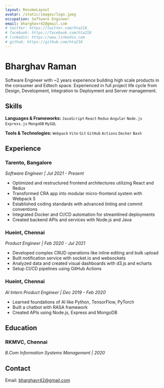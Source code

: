 ```yaml
---
layout: ResumeLayout
avatar: /static/images/logo.jpeg
occupation: Software Engineer
email: bharghavr42@gmail.com
# twitter: https://twitter.com/hta218_
# facebook: https://facebook.com/hta218
# linkedin: https://www.linkedin.com
# github: https://github.com/hta218
---
```



# Bharghav Raman

Software Engineer with ~2 years experience building high scale products in the consumer and Edtech space. Experienced in full project life cycle from Design, Development, Integration to Deployment and Server management.

## Skills

**Languages & Frameworks:** `JavaScript`  `React`  `Redux` `Angular` `Node.js` `Express.js` `MongoDB` `MySQL`

**Tools & Technologies:** `Webpack` `Vite` `Git` `GitHub` `Actions` `Docker` `Bash`

## Experience 

### Tarento, Bangalore
*Software Engineer | Jul 2021 - Present*

- Optimized and restructured frontend architectures utilizing React and Redux
- Transformed CRA app into modular micro-frontend system with Webpack 5  
- Established coding standards with advanced linting and commit conventions
- Integrated Docker and CI/CD automation for streamlined deployments
- Created backend APIs and services with Node.js and Java

### Hueint, Chennai
*Product Engineer | Feb 2020 - Jul 2021*

- Developed complex CRUD operations like inline editing and bulk upload 
- Built notification service with socket.io and websockets
- Analyzed data and created visual dashboards with d3.js and echarts
- Setup CI/CD pipelines using GitHub Actions

### Hueint, Chennai 
*AI Intern Product Engineer | Dec 2019 - Feb 2020*

- Learned foundations of AI like Python, TensorFlow, PyTorch
- Built a chatbot with RASA framework
- Created APIs using Node.js, Express and MongoDB

## Education

### RKMVC, Chennai
*B.Com Information Systems Management | 2020*

## Contact

Email: bharghavr42@gmail.com